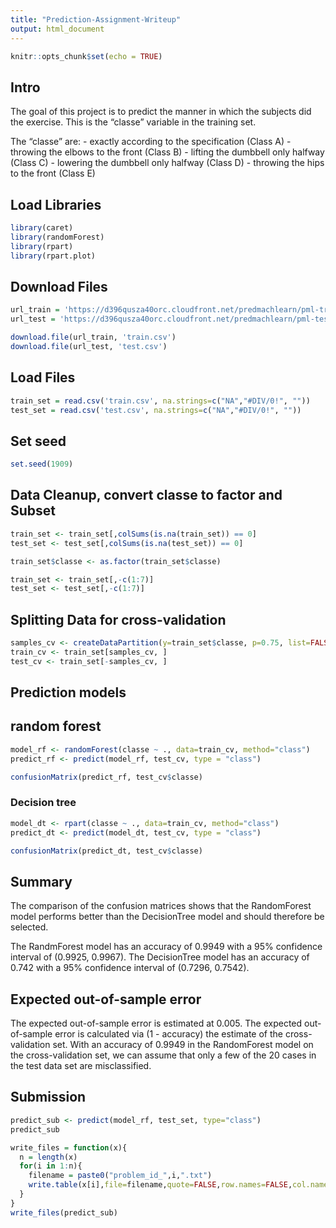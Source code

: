 ```yaml
---
title: "Prediction-Assignment-Writeup"
output: html_document
---
```


```r
knitr::opts_chunk$set(echo = TRUE)
```

## Intro 
The goal of this project is to predict the manner in which the subjects did the exercise. This is the "classe" variable in the training set.

The "classe" are:
- exactly according to the specification (Class A)
- throwing the elbows to the front (Class B)
- lifting the dumbbell only halfway (Class C)
- lowering the dumbbell only halfway (Class D)
- throwing the hips to the front (Class E)

## Load Libraries
```r
library(caret)
library(randomForest)
library(rpart)
library(rpart.plot)
```

## Download Files
```r
url_train = 'https://d396qusza40orc.cloudfront.net/predmachlearn/pml-training.csv'
url_test = 'https://d396qusza40orc.cloudfront.net/predmachlearn/pml-testing.csv'

download.file(url_train, 'train.csv')
download.file(url_test, 'test.csv')
```

## Load Files
```r
train_set = read.csv('train.csv', na.strings=c("NA","#DIV/0!", ""))
test_set = read.csv('test.csv', na.strings=c("NA","#DIV/0!", ""))
```

## Set seed
```r
set.seed(1909)
```

## Data Cleanup, convert classe to factor and Subset
```r
train_set <- train_set[,colSums(is.na(train_set)) == 0]
test_set <- test_set[,colSums(is.na(test_set)) == 0]

train_set$classe <- as.factor(train_set$classe)

train_set <- train_set[,-c(1:7)]
test_set <- test_set[,-c(1:7)]
```

## Splitting Data for cross-validation
```r
samples_cv <- createDataPartition(y=train_set$classe, p=0.75, list=FALSE)
train_cv <- train_set[samples_cv, ] 
test_cv <- train_set[-samples_cv, ]
```

## Prediction models

## random forest 
```r
model_rf <- randomForest(classe ~ ., data=train_cv, method="class")
predict_rf <- predict(model_rf, test_cv, type = "class")
```

```r
confusionMatrix(predict_rf, test_cv$classe)
```

### Decision tree
```r
model_dt <- rpart(classe ~ ., data=train_cv, method="class")
predict_dt <- predict(model_dt, test_cv, type = "class")
```

```r
confusionMatrix(predict_dt, test_cv$classe)
```

## Summary

The comparison of the confusion matrices shows that the RandomForest model performs better than the DecisionTree model and should therefore be selected.

The RandmForest model has an accuracy of 0.9949 with a 95% confidence interval of (0.9925, 0.9967). The DecisionTree model has an accuracy of 0.742 with a 95% confidence interval of (0.7296, 0.7542).

## Expected out-of-sample error
The expected out-of-sample error is estimated at 0.005. The expected out-of-sample error is calculated via (1 - accuracy) the estimate of the cross-validation set. With an accuracy of 0.9949 in the RandomForest model on the cross-validation set, we can assume that only a few of the 20 cases in the test data set are misclassified.

## Submission

```r
predict_sub <- predict(model_rf, test_set, type="class")
predict_sub

write_files = function(x){
  n = length(x)
  for(i in 1:n){
    filename = paste0("problem_id_",i,".txt")
    write.table(x[i],file=filename,quote=FALSE,row.names=FALSE,col.names=FALSE)
  }
}
write_files(predict_sub)
```